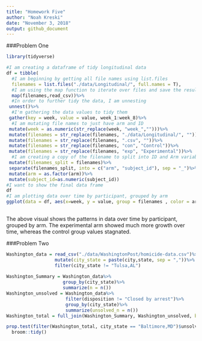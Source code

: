 ```yaml
---
title: "Homework Five"
author: "Noah Kreski"
date: "November 3, 2018"
output: github_document
---
```

###Problem One
```r
library(tidyverse)
```

```r

#I am creating a dataframe of tidy longitudinal data
df = tibble(
  #I am beginning by getting all file names using list.files
  filenames = list.files("./data/Longitudinal/", full.names = T),
  #I am using the map function to iterate over files and save the result as a new variable
  map(filenames,read_csv))%>%
  #In order to further tidy the data, I am unnesting
 unnest()%>%
  #I'm gathering the data values to tidy them
 gather(key = week, value = value, week_1:week_8)%>%
  #I am mutating file names to just have arm and ID
 mutate(week = as.numeric(str_replace(week, "week_","")))%>%
 mutate(filenames = str_replace(filenames, "./data/Longitudinal/", ""))%>%
 mutate(filenames = str_replace(filenames, ".csv", ""))%>%
 mutate(filenames = str_replace(filenames, "con", "Control"))%>%
 mutate(filenames = str_replace(filenames, "exp", "Experimental"))%>%
  #I am creating a copy of the filename to split into ID and Arm variables
 mutate(filenames_split = filenames)%>%
 separate(filenames_split, into = c("arm", "subject_id"), sep = "_")%>%
 mutate(arm = as.factor(arm))%>%
 mutate(subject_id=as.numeric(subject_id))
#I want to show the final data frame
df
#I am plotting data over time by participant, grouped by arm
ggplot(data = df, aes(x=week, y = value, group = filenames , color = arm))+ geom_line()
       
```

The above visual shows the patterns in data over time by participant, grouped by arm. The experimental arm showed much more growth over time, whereas the control group values stagnated.

###Problem Two

```r
Washington_data = read_csv("./data/WashingtonPost/homicide-data.csv")%>%
                  mutate(city_state = paste(city,state, sep = ","))%>%
                  filter(city_state != "Tulsa,AL")
                  
Washington_Summary = Washington_data%>%
                     group_by(city_state)%>%
                     summarize(n = n())
Washington_unsolved = Washington_data%>%
                      filter(disposition != "Closed by arrest")%>%
                      group_by(city_state)%>%
                      summarize(unsolved_n = n())
Washington_total = full_join(Washington_Summary, Washington_unsolved, by = "city_state")

```


```r
prop.test(filter(Washington_total, city_state == "Baltimore,MD")$unsolved_n, filter(Washington_total, city_state == "Baltimore,MD")$n)%>%
  broom::tidy()
```